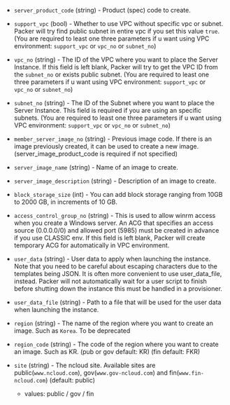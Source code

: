 <!-- Code generated from the comments of the Config struct in builder/ncloud/config.go; DO NOT EDIT MANUALLY -->

- `server_product_code` (string) - Product (spec) code to create.

- `support_vpc` (bool) - Whether to use VPC without specific vpc or subnet. Packer will try find public subnet in entire vpc if you set this value `true`.
  (You are required to least one three parameters if u want using VPC environment: `support_vpc` or `vpc_no` or `subnet_no`)

- `vpc_no` (string) - The ID of the VPC where you want to place the Server Instance. If this field is left blank, Packer will try to get the VPC ID from the `subnet_no` or exists public subnet.
  (You are required to least one three parameters if u want using VPC environment: `support_vpc` or `vpc_no` or `subnet_no`)

- `subnet_no` (string) - The ID of the Subnet where you want to place the Server Instance. This field is required if you are using an specific subnets.
  (You are required to least one three parameters if u want using VPC environment: `support_vpc` or `vpc_no` or `subnet_no`)

- `member_server_image_no` (string) - Previous image code. If there is an
  image previously created, it can be used to create a new image.
  (server_image_product_code is required if not specified)

- `server_image_name` (string) - Name of an image to create.

- `server_image_description` (string) - Description of an image to create.

- `block_storage_size` (int) - You can add block storage ranging from 10GB to 2000 GB, in increments of 10 GB.

- `access_control_group_no` (string) - This is used to allow
  winrm access when you create a Windows server. An ACG that specifies an
  access source (0.0.0.0/0) and allowed port (5985) must be created in
  advance if you use CLASSIC env. If this field is left blank,
  Packer will create temporary ACG for automatically in VPC environment.

- `user_data` (string) - User data to apply when launching the instance. Note
  that you need to be careful about escaping characters due to the templates
  being JSON. It is often more convenient to use user_data_file, instead.
  Packer will not automatically wait for a user script to finish before
  shutting down the instance this must be handled in a provisioner.

- `user_data_file` (string) - Path to a file that will be used for the user
  data when launching the instance.

- `region` (string) - The name of the region where you want to create an image. Such as `Korea`. To be deprecated

- `region_code` (string) - The code of the region where you want to create an image. Such as KR.
  (pub or gov default: KR) (fin default: FKR)

- `site` (string) - The ncloud site. Available sites are public(`www.ncloud.com`), gov(`www.gov-ncloud.com`) and fin(`www.fin-ncloud.com`) (default: public)
  - values: public / gov / fin

<!-- End of code generated from the comments of the Config struct in builder/ncloud/config.go; -->
